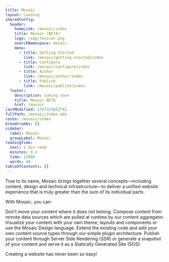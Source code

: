```yaml
---
title: Mosaic
layout: Landing
sharedConfig:
  header:
    homeLink: /mosaic/index
    title: Mosaic (BETA)
    logo: /img/favicon.png
    searchNamespace: mosaic
    menu:
      - title: Getting Started
        link: /mosaic/getting-started/index
      - title: Configure
        link: /mosaic/configure/index
      - title: Author
        link: /mosaic/author/index
      - title: Publish
        link: /mosaic/publish/index
  footer:
    description: Coming soon
    title: Mosaic BETA
    href: /mosaic
lastModified: 1747325852742
fullPath: /mosaic/index.mdx
route: /mosaic/index
breadcrumbs: []
sidebar:
  label: Mosaic
  groupLabel: Mosaic
readingTime:
  text: 1 min read
  minutes: 0.2
  time: 12000
  words: 40
tableOfContents: []
---
```

<Hero description="Build powerful documentation sites using our NEW scalable solution, watch this space for more developments" eyebrow="Mosaic is currently in BETA" image="/img/hero.png" title="Mosaic" variant="fullWidth" />

True to its name, Mosaic brings together several concepts—including content, design and technical infrastructure—to deliver a unified website experience that is truly greater than the sum of its individual parts.

With Mosaic, you can:

<Cards columns={4} rows={1}>
  <Card step="01" title="Content Aggregator">
    Don't move your content where it does not belong. Compose content from remote data sources which
    are pulled at runtime by our content aggregator.
  </Card>

  <Card step="02" title="Fully Customisable">
    Visualize your content with your own theme, layouts and components or use the Mosaic Design
    language.
  </Card>

  <Card step="03" title="Easily Extended">
    Extend the existing code and add your own content source types through our simple plugin
    architecture.
  </Card>

  <Card step="04" title="Hybrid Deployment">
    Publish your content through Server Side Rendering (SSR) or generate a snapshot of your content
    and serve it as a Statically Generated Site (SGS).
  </Card>
</Cards>

Creating a website has never been so easy!
